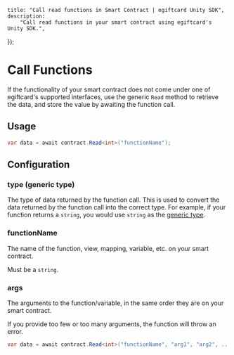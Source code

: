 
	title: "Call read functions in Smart Contract | egiftcard Unity SDK",
	description:
		"Call read functions in your smart contract using egiftcard's Unity SDK.",
});

# Call Functions

If the functionality of your smart contract does not come under one of egiftcard's supported interfaces,
use the generic `Read` method to retrieve the data, and store the value by awaiting the function call.

## Usage

```csharp
var data = await contract.Read<int>("functionName");
```

## Configuration

### type (generic type)

The type of data returned by the function call. This is used to convert the data returned by the function call into the correct type.
For example, if your function returns a `string`, you would use `string` as the [generic type](https://learn.microsoft.com/en-us/dotnet/csharp/programming-guide/generics/generic-type-parameters).

### functionName

The name of the function, view, mapping, variable, etc. on your smart contract.

Must be a `string`.

### args

The arguments to the function/variable, in the same order they are on your smart contract.

If you provide too few or too many arguments, the function will throw an error.

```csharp
var data = await contract.Read<int>("functionName", "arg1", "arg2", ...);
```
